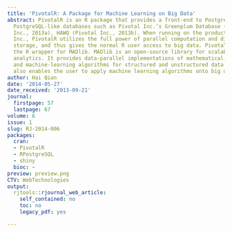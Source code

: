 ```yaml
---
title: 'PivotalR: A Package for Machine Learning on Big Data'
abstract: PivotalR is an R package that provides a front-end to PostgreSQL and all
  PostgreSQL-like databases such as Pivotal Inc.’s Greenplum Database (GPDB) (Pivotal
  Inc., 2013a), HAWQ (Pivotal Inc., 2013b). When running on the products of Pivotal
  Inc., PivotalR utilizes the full power of parallel computation and distributive
  storage, and thus gives the normal R user access to big data. PivotalR also provides
  the R wrapper for MADlib. MADlib is an open-source library for scalable in-database
  analytics. It provides data-parallel implementations of mathematical, statistical
  and machine-learning algorithms for structured and unstructured data. Thus PivotalR
  also enables the user to apply machine learning algorithms onto big data.
author: Hai Qian
date: '2014-05-27'
date_received: '2013-09-21'
journal:
  firstpage: 57
  lastpage: 67
volume: 6
issue: 1
slug: RJ-2014-006
packages:
  cran:
  - PivotalR
  - RPostgreSQL
  - shiny
  bioc: ~
preview: preview.png
CTV: WebTechnologies
output:
  rjtools::rjournal_web_article:
    self_contained: no
    toc: no
    legacy_pdf: yes

---
```

